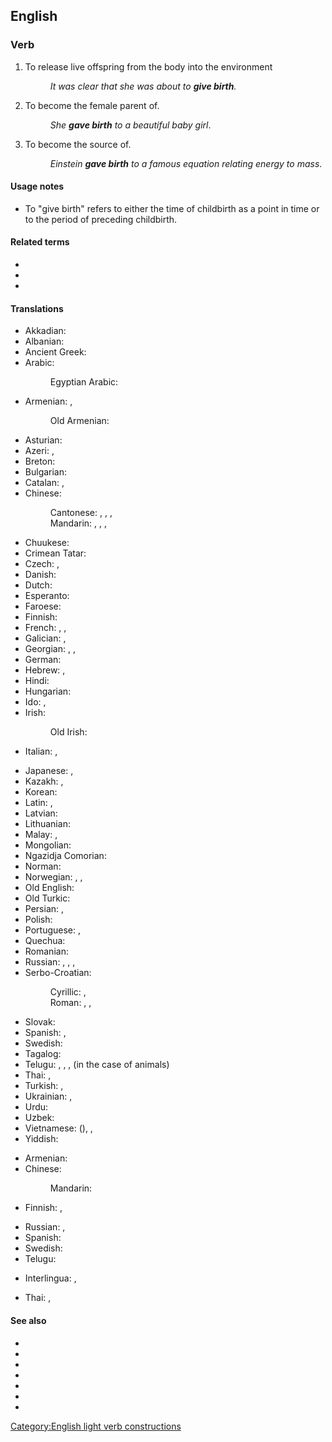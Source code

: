 ==English==

===Verb===
{{en-verb|gives birth|giving birth|gave birth|given birth}}

# {{lb|en|intransitive|of [[viviparous]] animals}} To release live offspring from the body into the environment
#: ''It was clear that she was about to '''give birth'''.''
# {{lb|en|intransitive|with ''to''|of [[viviparous]] animals}} To become the female parent of.
#: ''She '''gave birth''' to a beautiful baby girl''.
# {{lb|en|intransitive|figuratively|usually|with ''to''}} To become the source of.
#: ''Einstein '''gave birth''' to a famous equation relating energy to mass''.

====Usage notes====
* To "give birth" refers to either the time of childbirth as a point in time or to the period of {{m|en|labor}} preceding childbirth.{{rfv|en}}

====Related terms====
* {{l|en|bear}}
* {{l|en|birth}}
* {{l|en|born}}

====Translations====
{{trans-top|produce new life}}
* Akkadian: {{t|akk|𒅇𒌅|tr=walādu, Ù.TU|sc=Xsux}}
* Albanian: {{t|sq|potkis}}
* Ancient Greek: {{t|grc|τίκτω}}
* Arabic: {{t+|ar|وَلَدَ}}
*: Egyptian Arabic: {{t|arz|ولد|tr=weled|sc=Arab}}
* Armenian: {{t+|hy|ծնել}}, {{t+|hy|լույս աշխարհ բերել}}
*: Old Armenian: {{t|xcl|ծնանիմ}}
* Asturian: {{t|ast|parir}}
* Azeri: {{t+|az|doğmaq}}, {{t|az|dünyaya gətirmək}}
* Breton: {{t+|br|genel}}
* Bulgarian: {{t+|bg|раждам}}
* Catalan: {{t+|ca|parir}}, {{t|ca|donar a llum}}
* Chinese:
*: Cantonese: {{t|yue|生|tr=saang1|sc=Hani}}, {{t|yue|生育|tr=sang1 juk6|sc=Hani}}, {{t|yue|產|sc=Hani}}, {{t|yue|产|tr=caan2|sc=Hani}}
*: Mandarin: {{t+|cmn|生|tr=shēng|sc=Hani}}, {{t+|cmn|生育|tr=shēngyù|sc=Hani}}, {{t+|cmn|產|sc=Hani}}, {{t+|cmn|产|tr=chǎn|sc=Hani}}
* Chuukese: {{t|chk|nounou}}
* Crimean Tatar: {{t|crh|doğurmaq}}
* Czech: {{t+|cs|porodit}}, {{t+|cs|rodit}}
* Danish: {{t+|da|føde}}
* Dutch: {{t+|nl|baren}}
* Esperanto: {{t|eo|naski}}
* Faroese: {{t+|fo|eiga}}
* Finnish: {{t+|fi|synnyttää}}
* French: {{t+|fr|mettre au monde}}, {{t+|fr|accoucher}}, {{t+|fr|donner naissance}}
* Galician: {{t+|gl|parir}}, {{t|gl|dar a luz}}
* Georgian: {{t|ka|შობს}}, {{t|ka|დაბადება}}, {{t+|ka|შობა}}
* German: {{t+|de|gebären}}
* Hebrew: {{t+|he|יָלַד|tr=yalád}}, {{t|he|הוֹלִיד|tr=holíd}}
* Hindi: {{t|hi|जन्म देना|tr=janma denā}}
* Hungarian: {{t+|hu|szül}}
* Ido: {{t+|io|naskigar}}, {{t+|io|parturar}}
* Irish: {{t|ga|beir}}
*: Old Irish: {{t|sga|do·fuissim}}
* Italian: {{t+|it|dare alla luce}}, {{t+|it|partorire}}
{{trans-mid}}
* Japanese: {{t+|ja|生む|tr=うむ, umu}}, {{t+|ja|産む|tr=うむ, umu}}
* Kazakh: {{t|kk|туу|sc=Cyrl}}, {{t|kk|босану|sc=Cyrl}}
* Korean: {{t+|ko|낳다}}
* Latin: {{t+|la|pariō}}, {{t+|la|creo}}
* Latvian: {{t|lv|dzemdēt}}
* Lithuanian: {{t+|lt|gimdyti}}
* Malay: {{t|ms|melahirkan}}, {{t|ms|memperanakkan}}
* Mongolian: {{t+|mn|төрөх|sc=Cyrl}}
* Ngazidja Comorian: {{t|zdj|uzaya}}
* Norman: {{t|nrf|accouocher}}
* Norwegian: {{t+|no|bære}}, {{t+|no|fram}}, {{t+|no|føde}}
* Old English: {{t|ang|cennan}}
* Old Turkic: {{t|otk|tr=tugur-}}
* Persian: {{t+|fa|وضع حمل}}, {{t+|fa|زاییدن|tr=zāyidan}}
* Polish: {{t+|pl|urodzić}}
* Portuguese: {{t+|pt|dar à luz}}, {{t+|pt|parir}}
* Quechua: {{t|qu|wachay}}
* Romanian: {{t|ro|da naștere}}
* Russian: {{t+|ru|рожа́ть|impf}}, {{t+|ru|роди́ть|pf}}, {{qualifier|bookish}} {{t+|ru|производи́ть на свет|impf}}, {{t|ru|произвести́ на свет|pf}}
* Serbo-Croatian:
*: Cyrillic: {{t|sh|ра́ђати|sc=Cyrl}}, {{t|sh|ро̀дити|sc=Cyrl}}
*: Roman: {{t+|sh|ráđati}}, {{t+|sh|ròditi}}, {{t|sh|donjeti na svijet}}
* Slovak: {{t|sk|porodiť}}
* Spanish: {{t|es|dar a luz}}, {{t+|es|parir}}
* Swedish: {{t+|sv|föda}}
* Tagalog: {{t|tl|manganak}}
* Telugu: {{t+|te|కను}}, {{t+|te|ప్రసవించు}}, {{t+|te|జన్మనిచ్చు}}, {{t+|te|ఈను}} (in the case of animals)
* Thai: {{t+|th|ประสูติ|tr=bprà-sòot}}, {{t+|th|ตกลูก|tr=dtòk-lôok}}
* Turkish: {{t+|tr|doğurmak}}, {{t+|tr|dünyaya getirmek}}
* Ukrainian: {{t|uk|родити}}, {{t|uk|народити|impf}}
* Urdu: {{t|ur|جنم دینا|tr=janma denā|sc=ur-Arab}}
* Uzbek: {{t+|uz|tugʻmoq}}
* Vietnamese: {{t+|vi|sinh}} ({{t|vi|生|sc=Hani}}), {{t+|vi|sinh sản}}, {{t+|vi|sinh ra}}
* Yiddish: {{t|yi|האָבן}}
{{trans-bottom}}

{{trans-top|to become the source of}}
* Armenian: {{t+|hy|ծնել}}
* Chinese:
*: Mandarin: {{t-needed|cmn}}
* Finnish: {{t+|fi|keksiä}}, {{t+|fi|luoda}}
{{trans-mid}}
* Russian: {{t+|ru|порожда́ть|impf}}, {{t+|ru|породи́ть|pf}}
* Spanish: {{t+|es|parir}}
* Swedish: {{t+|sv|kläcka}}
* Telugu: {{t+|te|జన్మనిచ్చు}}
{{trans-bottom}}

{{checktrans-top}}
* Interlingua: {{t-check|ia|parturir}}, {{t-check|ia|parer}}
{{trans-mid}}
* Thai: {{t-check|th|คลอดลูก|sc=Thai}}, {{t-check|th|ให้กำเนิดบุตร|tr=formal|sc=Thai}}
{{trans-bottom}}

====See also====
* {{projectlink|wikipedia|Childbirth}}
* {{l|en|be born}}
* {{l|en|beget}}
* {{l|en|procreate}}
* {{l|en|give rise to}}
* {{l|en|go into labor}}
* {{l|en|in labor}}

[[Category:English light verb constructions]]